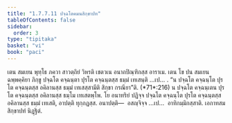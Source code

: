 ```yaml
---
title: "1.7.7.11 ปจฺฉโตคมนสิกฺขาปท"
tableOfContents: false
sidebar:
  order: 3
type: "tipitaka"
basket: "vi"
book: "paci"
---
```



<DynamicBreadcrumb />

<Division number="649" book="paci">

<Paragraph number="2062" book="paci">
เตน สมเยน พุทฺโธ ภควา สาวตฺถิยํ วิหรติ เชตวเน อนาถปิณฺฑิกสฺส อาราเม. เตน โข ปน สมเยน ฉพฺพคฺคิยา ภิกฺขู ปจฺฉโต คจฺฉนฺตา ปุรโต คจฺฉนฺตสฺส ธมฺมํ เทเสนฺติ …เป… .
</Paragraph>

<Paragraph number="2063" book="paci">
<Emphasis>“น ปจฺฉโต คจฺฉนฺโต ปุรโต คจฺฉนฺตสฺส อคิลานสฺส ธมฺมํ เทเสสฺสามีติ สิกฺขา กรณียา”</Emphasis>ติ. (*71*:<Emphasis>216</Emphasis>)
</Paragraph>

<Paragraph number="2064" book="paci">
น ปจฺฉโต คจฺฉนฺเตน ปุรโต คจฺฉนฺตสฺส อคิลานสฺส ธมฺโม เทเสตพฺโพ. โย อนาทริยํ ปฏิจฺจ ปจฺฉโต คจฺฉนฺโต ปุรโต คจฺฉนฺตสฺส อคิลานสฺส ธมฺมํ เทเสติ, อาปตฺติ ทุกฺกฏสฺส.
</Paragraph>

<Paragraph number="2065" book="paci">
อนาปตฺติ—  อสญฺจิจฺจ …เป…  อาทิกมฺมิกสฺสาติ.

</Paragraph>
</Division>

<Paragraph number="2066" type="center" book="paci">
เอกาทสมสิกฺขาปทํ นิฏฺฐิตํ.
</Paragraph>